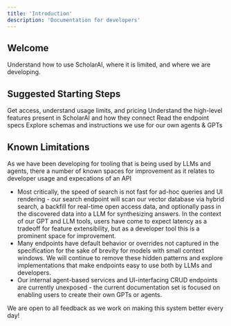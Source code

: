 ```yaml
---
title: 'Introduction'
description: 'Documentation for developers'
---
```


## Welcome

Understand how to use ScholarAI, where it is limited, and where we are developing.

## Suggested Starting Steps

<CardGroup cols={2}>
  <Card
    title="Access"
    icon="lock-open"
    href="/api-reference/authentication"
  >
    Get access, understand usage limits, and pricing
  </Card>
  <Card
    title="Explore API Features"
    icon="lightbulb"
    href="/api-reference/features"
  >
    Understand the high-level features present in ScholarAI and how they connect
  </Card>
  <Card
    title="Build with the API"
    icon="screwdriver-wrench"
    href="/api-reference/api/search-papers"
  >
    Read the endpoint specs
  </Card>
  <Card
    title="Prompts for Agents"
    icon="robot"
    href="/api-reference/prompting"
  >
    Explore schemas and instructions we use for our own agents & GPTs
  </Card>
</CardGroup>


## Known Limitations

As we have been developing for tooling that is being used by LLMs and agents, there a number of known spaces for improvement as it relates to developer usage and expecations of an API

- Most critically, the speed of search is not fast for ad-hoc queries and UI rendering - our search endpoint will scan our vector database via hybrid search, a backfill for real-time open access data, and optionally pass in the discovered data into a LLM for synthesizing answers. In the context of our GPT and LLM tools, users have come to expect latency as a tradeoff for feature extensibility, but as a developer tool this is a prominent space for improvement.
- Many endpoints have default behavior or overrides not captured in the specification for the sake of brevity for models with small context windows. We will continue to remove these hidden patterns and explore implementations that make endpoints easy to use both by LLMs and developers.
- Our internal agent-based services and UI-interfacing CRUD endpoints are currently unexposed - the current documentation set is focused on enabling users to create their own GPTs or agents.

We are open to all feedback as we work on making this system better every day!